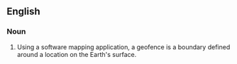 ==English==
{{rfv|To judge by Google, doesn't seem to have a single specific sense.}}

===Noun===
{{en-noun}}

# Using a software mapping application, a geofence is a boundary defined around a location on the Earth's surface.
{{count page|[[Wiktionary:Page count]]}}
